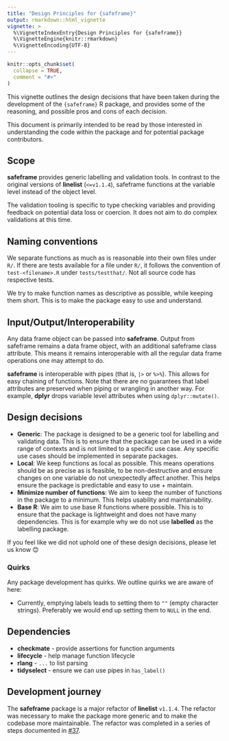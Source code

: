 ```yaml
---
title: "Design Principles for {safeframe}"
output: rmarkdown::html_vignette
vignette: >
  %\VignetteIndexEntry{Design Principles for {safeframe}}
  %\VignetteEngine{knitr::rmarkdown}
  %\VignetteEncoding{UTF-8}
---
```


```r
knitr::opts_chunk$set(
  collapse = TRUE,
  comment = "#>"
)
```

This vignette outlines the design decisions that have been taken during the development of the `{safeframe}` R package, and provides some of the reasoning, and possible pros and cons of each decision.

This document is primarily intended to be read by those interested in understanding the code within the package and for potential package contributors.

<!-- Text in angular brackets (<>) is to guide what to include for each section please delete the guidelines and replace for your package.

None of the sections are required, feel free to remove any sections not relevant to your package or add new sections if helpful. -->

## Scope

**safeframe** provides generic labelling and validation tools. In contrast to the original versions of **linelist** (`<=v1.1.4`), safeframe functions at the variable level instead of the object level. 

The validation tooling is specific to type checking variables and providing feedback on potential data loss or coercion. It does not aim to do complex validations at this time.

## Naming conventions

We separate functions as much as is reasonable into their own files under `R/`. If there are tests available for a file under `R/`, it follows the convention of `test-<filename>.R` under `tests/testthat/`. Not all source code has respective tests. 

We try to make function names as descriptive as possible, while keeping them short. This is to make the package easy to use and understand.

## Input/Output/Interoperability

Any data frame object can be passed into **safeframe**. Output from safeframe remains a data frame object, with an additional safeframe class attribute. This means it remains interoperable with all the regular data frame operations one may attempt to do. 

**safeframe** is interoperable with pipes (that is, `|>` or `%>%`). This allows for easy chaining of functions. Note that there are no guarantees that label attributes are preserved when piping or wrangling in another way. For example, **dplyr** drops variable level attributes when using `dplyr::mutate()`.

## Design decisions

* **Generic**: The package is designed to be a generic tool for labelling and validating data. This is to ensure that the package can be used in a wide range of contexts and is not limited to a specific use case. Any specific use cases should be implemented in separate packages.
* **Local**: We keep functions as local as possible. This means operations should be as precise as is feasible, to be non-destructive and ensure changes on one variable do not unexpectedly affect another. This helps ensure the package is predictable and easy to use + maintain.
* **Minimize number of functions**: We aim to keep the number of functions in the package to a minimum. This helps usability and maintainability.
* **Base R**: We aim to use base R functions where possible. This is to ensure that the package is lightweight and does not have many dependencies. This is for example why we do not use **labelled** as the labelling package.

If you feel like we did not uphold one of these design decisions, please let us know 😊

### Quirks

Any package development has quirks. We outline quirks we are aware of here:

* Currently, emptying labels leads to setting them to `""` (empty character strings). Preferably we would end up setting them to `NULL` in the end.

## Dependencies

* **checkmate** - provide assertions for function arguments
* **lifecycle** - help manage function lifecycle
* **rlang** - `...` to list parsing
* **tidyselect** - ensure we can use pipes in `has_label()`

## Development journey

The **safeframe** package is a major refactor of **linelist** `v1.1.4`. The refactor was necessary to make the package more generic and to make the codebase more maintainable. The refactor was completed in a series of steps documented in [#37](https://github.com/epiverse-trace/safeframe/pull/37).

